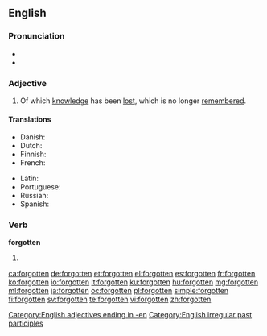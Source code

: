 ==English==

===Pronunciation===
* {{IPA|/ˈfoɻɡɒtən/}}
* {{audio|en-us-forgotten.ogg|Audio (US)}}

===Adjective===
{{en-adj}}

# Of which [[knowledge]] has been [[lost]], which is no longer [[remember]]ed.

====Translations====
{{trans-top|of which knowledge has been lost, which is no longer remembered}}
* Danish: {{t|da|glemt}}
* Dutch: {{t+|nl|vergeten}}
* Finnish: {{t-|fi|unohdettu}}
* French: {{t|fr|oublié}}
{{trans-mid}}
* Latin: {{t|la|oblitus}}
* Portuguese: {{t-|pt|esquecido}}
* Russian: {{t|ru|забытый|tr=zabýtyj}}
* Spanish: {{t-|es|olvidado}}
{{trans-bottom}}

===Verb===
'''forgotten'''

# {{past participle of|[[forget]]}}

[[Category:English adjectives ending in -en]]
[[Category:English irregular past participles]]

[[ca:forgotten]]
[[de:forgotten]]
[[et:forgotten]]
[[el:forgotten]]
[[es:forgotten]]
[[fr:forgotten]]
[[ko:forgotten]]
[[io:forgotten]]
[[it:forgotten]]
[[ku:forgotten]]
[[hu:forgotten]]
[[mg:forgotten]]
[[ml:forgotten]]
[[ja:forgotten]]
[[oc:forgotten]]
[[pl:forgotten]]
[[simple:forgotten]]
[[fi:forgotten]]
[[sv:forgotten]]
[[te:forgotten]]
[[vi:forgotten]]
[[zh:forgotten]]